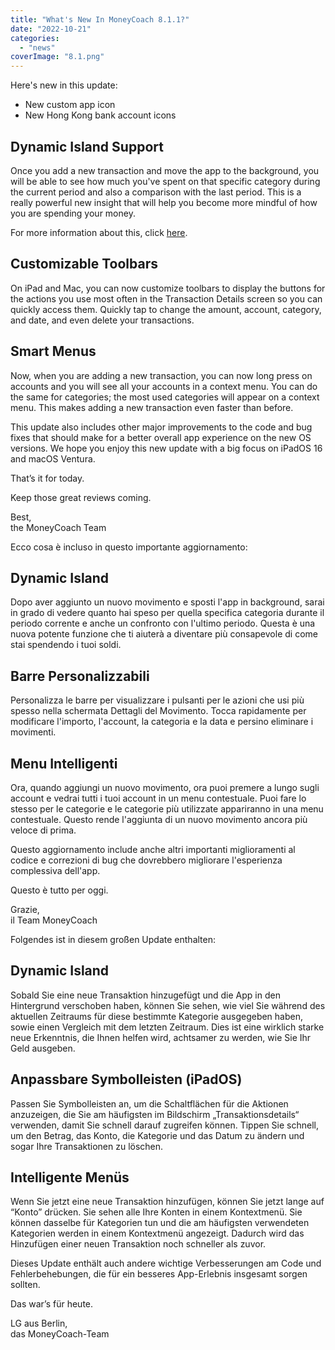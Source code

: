 ```yaml
---
title: "What's New In MoneyCoach 8.1.1?"
date: "2022-10-21"
categories: 
  - "news"
coverImage: "8.1.png"
---
```


Here's new in this update:

- New custom app icon
- New Hong Kong bank account icons

## Dynamic Island Support

Once you add a new transaction and move the app to the background, you will be able to see how much you've spent on that specific category during the current period and also a comparison with the last period. This is a really powerful new insight that will help you become more mindful of how you are spending your money.

For more information about this, click [here](https://moneycoach.ai/moneycoach-gets-live-activities-support).

## Customizable Toolbars

On iPad and Mac, you can now customize toolbars to display the buttons for the actions you use most often in the Transaction Details screen so you can quickly access them. Quickly tap to change the amount, account, category, and date, and even delete your transactions.

## Smart Menus

Now, when you are adding a new transaction, you can now long press on accounts and you will see all your accounts in a context menu. You can do the same for categories; the most used categories will appear on a context menu. This makes adding a new transaction even faster than before.

This update also includes other major improvements to the code and bug fixes that should make for a better overall app experience on the new OS versions. We hope you enjoy this new update with a big focus on iPadOS 16 and macOS Ventura.

That’s it for today.

Keep those great reviews coming.

Best,  
the MoneyCoach Team

Ecco cosa è incluso in questo importante aggiornamento:

## Dynamic Island

Dopo aver aggiunto un nuovo movimento e sposti l'app in background, sarai in grado di vedere quanto hai speso per quella specifica categoria durante il periodo corrente e anche un confronto con l'ultimo periodo. Questa è una nuova potente funzione che ti aiuterà a diventare più consapevole di come stai spendendo i tuoi soldi.

## Barre Personalizzabili

Personalizza le barre per visualizzare i pulsanti per le azioni che usi più spesso nella schermata Dettagli del Movimento. Tocca rapidamente per modificare l'importo, l'account, la categoria e la data e persino eliminare i movimenti.

## Menu Intelligenti

Ora, quando aggiungi un nuovo movimento, ora puoi premere a lungo sugli account e vedrai tutti i tuoi account in un menu contestuale. Puoi fare lo stesso per le categorie e le categorie più utilizzate appariranno in una menu contestuale. Questo rende l'aggiunta di un nuovo movimento ancora più veloce di prima.

Questo aggiornamento include anche altri importanti miglioramenti al codice e correzioni di bug che dovrebbero migliorare l'esperienza complessiva dell'app.

Questo è tutto per oggi.

Grazie,  
il Team MoneyCoach

Folgendes ist in diesem großen Update enthalten:

## Dynamic Island

Sobald Sie eine neue Transaktion hinzugefügt und die App in den Hintergrund verschoben haben, können Sie sehen, wie viel Sie während des aktuellen Zeitraums für diese bestimmte Kategorie ausgegeben haben, sowie einen Vergleich mit dem letzten Zeitraum. Dies ist eine wirklich starke neue Erkenntnis, die Ihnen helfen wird, achtsamer zu werden, wie Sie Ihr Geld ausgeben.

## Anpassbare Symbolleisten (iPadOS)

Passen Sie Symbolleisten an, um die Schaltflächen für die Aktionen anzuzeigen, die Sie am häufigsten im Bildschirm „Transaktionsdetails“ verwenden, damit Sie schnell darauf zugreifen können. Tippen Sie schnell, um den Betrag, das Konto, die Kategorie und das Datum zu ändern und sogar Ihre Transaktionen zu löschen.

## Intelligente Menüs

Wenn Sie jetzt eine neue Transaktion hinzufügen, können Sie jetzt lange auf “Konto” drücken. Sie sehen alle Ihre Konten in einem Kontextmenü. Sie können dasselbe für Kategorien tun und die am häufigsten verwendeten Kategorien werden in einem Kontextmenü angezeigt. Dadurch wird das Hinzufügen einer neuen Transaktion noch schneller als zuvor.

Dieses Update enthält auch andere wichtige Verbesserungen am Code und Fehlerbehebungen, die für ein besseres App-Erlebnis insgesamt sorgen sollten.

Das war’s für heute.

LG aus Berlin,  
das MoneyCoach-Team

